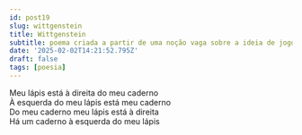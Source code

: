 ```yaml
---
id: post19
slug: wittgenstein
title: Wittgenstein
subtitle: poema criada a partir de uma noção vaga sobre a ideia de jogos de liguagem de Wittgenstein
date: '2025-02-02T14:21:52.795Z'
draft: false
tags: [poesia]
---
```

Meu lápis está à direita do meu caderno  
À esquerda do meu lápis está meu caderno  
Do meu caderno meu lápis está à direita  
Há um caderno à esquerda do meu lápis